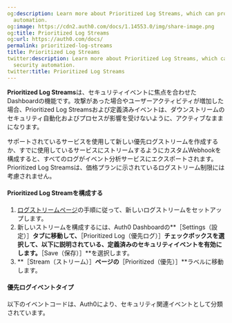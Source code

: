```yaml
---
og:description: Learn more about Prioritized Log Streams, which can protect your security
  automation.
og:image: https://cdn2.auth0.com/docs/1.14553.0/img/share-image.png
og:title: Prioritized Log Streams
og:url: https://auth0.com/docs/
permalink: prioritized-log-streams
title: Prioritized Log Streams
twitter:description: Learn more about Prioritized Log Streams, which can protect your
  security automation.
twitter:title: Prioritized Log Streams
---
```


**Prioritized Log Streams**は、セキュリティイベントに焦点を合わせたDashboardの機能です。攻撃があった場合やユーザーアクティビティが増加した場合、Prioritized Log Streamsおよび定義済みイベントは、ダウンストリームのセキュリティ自動化およびプロセスが影響を受けないように、アクティブなままになります。

サポートされているサービスを使用して新しい優先ログストリームを作成するか、すでに使用しているサービスにストリームするようにカスタムWebhookを構成すると、すべてのログがイベント分析サービスにエクスポートされます。Prioritized Log Streamsは、価格プランに示されているログストリーム制限には考慮されません。

#### **Prioritized Log Streamを構成する**

1. [ログストリームページ](/monitor-auth0/streams)の手順に従って、新しいログストリームをセットアップします。
2. 新しいストリームを構成するには、Auth0 Dashboardの**［Settings（設定）］**タブに移動して、**［Prioritized Log（優先ログ）］**チェックボックスを選択して、以下に説明されている、定義済みのセキュリティイベントを有効にします。**［Save（保存）］**を選択します。
3. **［Stream（ストリーム）］**ページの**［Prioritized（優先）］**ラベルに移動します。

#### **優先ログイベントタイプ**

以下のイベントコードは、Auth0により、セキュリティ関連イベントとして分類されています。